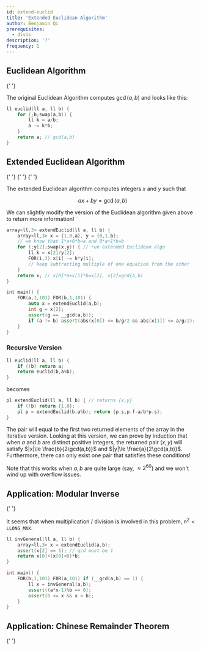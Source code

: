 ```yaml
---
id: extend-euclid
title: 'Extended Euclidean Algorithm'
author: Benjamin Qi
prerequisites:
  - divis
description: '?'
frequency: 1
---
```






## Euclidean Algorithm

<Resources>
	<Resource
		source="cp-algo"
		url="algebra/euclid-algorithm.html"
		title="Euclidean"
	>
		{' '}
	</Resource>
</Resources>

The original Euclidean Algorithm computes $\gcd(a,b)$ and looks like this:

<LanguageSection>

<CPPSection>

```cpp
ll euclid(ll a, ll b) {
	for (;b;swap(a,b)) {
		ll k = a/b;
		a -= k*b;
	}
	return a; // gcd(a,b)
}
```

## Extended Euclidean Algorithm

<Resources>
	<Resource
		source="cp-algo"
		url="algebra/extended-euclid-algorithm.html"
		title="Extended Euclidean"
		starred
	>
		{' '}
	</Resource>
	<Resource
		source="Wikipedia"
		url="https://en.wikipedia.org/wiki/Extended_Euclidean_algorithm"
		title="Extended Euclidean"
	>
		{' '}
	</Resource>
	<Resource
		source="cp-algo"
		url="algebra/linear-diophantine-equation.html"
		title="Linear Diophantine Equation"
	>
		{' '}
	</Resource>
</Resources>

The extended Euclidean algorithm computes integers $x$ and $y$ such that

$$
ax+by=\gcd(a,b)
$$

</CPPSection>

</LanguageSection>

We can slightly modify the version of the Euclidean algorithm given above to return more information!

<LanguageSection>

<CPPSection>

```cpp
array<ll,3> extendEuclid(ll a, ll b) {
	array<ll,3> x = {1,0,a}, y = {0,1,b};
	// we know that 1*a+0*b=a and 0*a+1*b=b
	for (;y[2];swap(x,y)) { // run extended Euclidean algo
		ll k = x[2]/y[2];
		F0R(i,3) x[i] -= k*y[i];
		// keep subtracting multiple of one equation from the other
	}
	return x; // x[0]*a+x[1]*b=x[2], x[2]=gcd(a,b)
}

int main() {
	FOR(a,1,101) FOR(b,1,101) {
		auto x = extendEuclid(a,b);
		int g = x[2];
		assert(g == __gcd(a,b));
		if (a != b) assert(abs(x[0]) <= b/g/2 && abs(x[1]) <= a/g/2);
	}
}
```

</CPPSection>

</LanguageSection>

### Recursive Version

<LanguageSection>

<CPPSection>

```cpp
ll euclid(ll a, ll b) {
	if (!b) return a;
	return euclid(b,a%b);
}
```

</CPPSection>

</LanguageSection>

becomes

<LanguageSection>

<CPPSection>

```cpp
pl extendEuclid(ll a, ll b) { // returns {x,y}
	if (!b) return {1,0};
	pl p = extendEuclid(b,a%b); return {p.s,p.f-a/b*p.s};
}
```

</CPPSection>

</LanguageSection>

The pair will equal to the first two returned elements of the array in the iterative version. Looking at this version, we can prove by induction that when $a$ and $b$ are distinct positive integers, the returned pair $(x,y)$ will satisfy $|x|\le \frac{b}{2\gcd(a,b)}$ and $|y|\le \frac{a}{2\gcd(a,b)}$. Furthermore, there can only exist one pair that satisfies these conditions!

Note that this works when $a,b$ are quite large (say, $\approx 2^{60}$) and we won't wind up with overflow issues.

## Application: Modular Inverse

<Resources>
	<Resource
		source="cp-algo"
		url="algebra/module-inverse.html"
		title="Modular Inverse"
	>
		{' '}
	</Resource>
</Resources>

<Problems problems={problems.kat} />

It seems that when multiplication / division is involved in this problem, $n^2 < \texttt{LLONG\_MAX}$.

<LanguageSection>

<CPPSection>

```cpp
ll invGeneral(ll a, ll b) {
	array<ll,3> x = extendEuclid(a,b);
	assert(x[2] == 1); // gcd must be 1
	return x[0]+(x[0]<0)*b;
}

int main() {
	FOR(b,1,101) F0R(a,101) if (__gcd(a,b) == 1) {
		ll x = invGeneral(a,b);
		assert((a*x-1)%b == 0);
		assert(0 <= x && x < b);
	}
}

```

</CPPSection>

</LanguageSection>

## Application: Chinese Remainder Theorem

<Resources>
	<Resource
		source="cp-algo"
		url="algebra/linear_congruence_equation.html"
		title="Linear Congruence Equation"
	>
		{' '}
	</Resource>
	<Resource
		source="cp-algo"
		url="algebra/chinese-remainder-theorem.html"
		title="Chinese Remainder Theorem"
	></Resource>
</Resources>

<Problems problems={problems.crt} />
